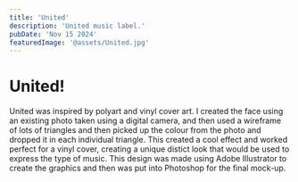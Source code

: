 ```yaml
---
title: 'United'
description: 'United music label.'
pubDate: 'Nov 15 2024'
featuredImage: '@assets/United.jpg'
---
```




<ProjectImage path={image1} alt="###"/>
<ProjectImage path={image2} alt="###"/>
<ProjectImage path={image3} alt="###"/>

**United!**
===============

United was inspired by polyart and vinyl cover art. I created the face using an existing photo taken using a digital camera, and then used a wireframe of lots of triangles and then picked up the colour from the photo and dropped it in each individual triangle. This created a cool effect and worked perfect for a vinyl cover, creating a unique distict look that would be used to express the type of music. This design was made using Adobe Illustrator to create the graphics and then was put into Photoshop for the final mock-up.
